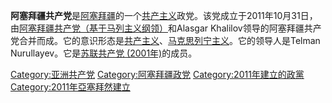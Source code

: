 {{Other uses|阿塞拜疆共产党 (消歧义)}}
'''阿塞拜疆共产党'''是[[阿塞拜疆|阿塞拜疆]]的一个[[共产主义|共产主义]]政党。该党成立于2011年10月31日，由[[阿塞拜疆共产党（基于马列主义纲领）|阿塞拜疆共产党（基于马列主义纲领）]]和Alasgar Khalilov领导的阿塞拜疆共产党合并而成。它的意识形态是[[共产主义|共产主义]]、[[马克思列宁主义|马克思列宁主义]]。它的领导人是Telman Nurullayev。它是[[苏联共产党_(2001年)|苏联共产党 (2001年)]]的成员。

{{阿塞拜疆政党}}

[[Category:亚洲共产党|Category:亚洲共产党]]
[[Category:阿塞拜疆政党|Category:阿塞拜疆政党]]
[[Category:2011年建立的政黨|Category:2011年建立的政黨]]
[[Category:2011年亞塞拜然建立|Category:2011年亞塞拜然建立]]